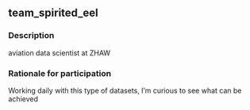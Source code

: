 ## team_spirited_eel

### Description
aviation data scientist at ZHAW

### Rationale for participation
Working daily with this type of datasets, I'm curious to see what can be achieved

